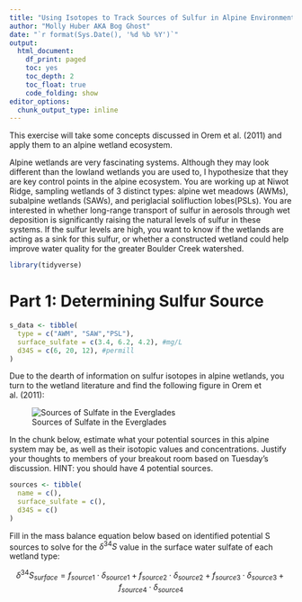 ```yaml
---
title: "Using Isotopes to Track Sources of Sulfur in Alpine Environments"
author: "Molly Huber AKA Bog Ghost"
date: "`r format(Sys.Date(), '%d %b %Y')`"
output:
  html_document: 
    df_print: paged
    toc: yes
    toc_depth: 2
    toc_float: true
    code_folding: show
editor_options:
  chunk_output_type: inline
---
```


This exercise will take some concepts discussed in Orem et al. (2011) and apply them to an alpine wetland ecosystem.

Alpine wetlands are very fascinating systems. Although they may look different than the lowland wetlands you are used to, I hypothesize that they are key control points in the alpine ecosystem. You are working up at Niwot Ridge, sampling wetlands of 3 distinct types: alpine wet meadows (AWMs), subalpine wetlands (SAWs), and periglacial solifluction lobes(PSLs). You are interested in whether long-range transport of sulfur in aerosols through wet deposition is significantly raising the natural levels of sulfur in these systems. If the sulfur levels are high, you want to know if the wetlands are acting as a sink for this sulfur, or whether a constructed wetland could help improve water quality for the greater Boulder Creek watershed. 

```r
library(tidyverse)
```

# Part 1: Determining Sulfur Source

```r
s_data <- tibble(
  type = c("AWM", "SAW","PSL"),
  surface_sulfate = c(3.4, 6.2, 4.2), #mg/L
  d34S = c(6, 20, 12), #permill
)
```

Due to the dearth of information on sulfur isotopes in alpine wetlands, you turn to the wetland literature and find the following figure in Orem et al. (2011):

![Sources of Sulfate in the Everglades](everglades.png)

In the chunk below, estimate what your potential sources in this alpine system may be, as well as their isotopic values and concentrations. Justify your thoughts to members of your breakout room based on Tuesday's discussion. HINT: you should have 4 potential sources.

```r
sources <- tibble(
  name = c(),
  surface_sulfate = c(),
  d34S = c()
)
```

Fill in the mass balance equation below based on identified potential S sources to solve for the $\delta^{34}S$ value in the surface water sulfate of each wetland type:

$$
\delta^{34}S_{surface} = f_{source1} \cdot \delta_{source1} + f_{source2} \cdot \delta_{source2} + f_{source3} \cdot \delta_{source3} + f_{source4} \cdot \delta_{source4}
$$
